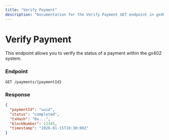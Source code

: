 ```yaml
---
title: "Verify Payment"
description: "Documentation for the Verify Payment GET endpoint in gx402 API"
---
```


# Verify Payment

This endpoint allows you to verify the status of a payment within the gx402 system.

### Endpoint
```
GET /payments/{paymentId}
```

### Response

```json
{
  "paymentId": "uuid",
  "status": "completed",
  "txHash": "0x...",
  "blockNumber": 12345,
  "timestamp": "2026-01-15T10:30:00Z"
}
```